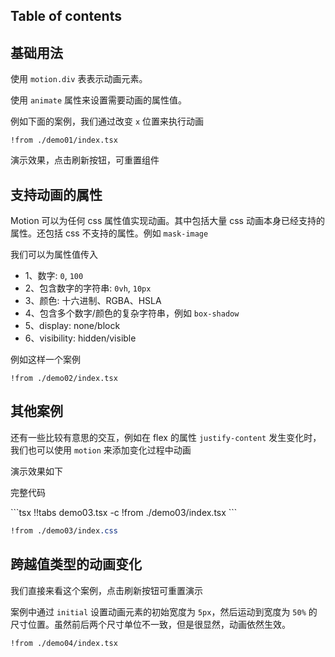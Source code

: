 
## Table of contents

## 基础用法

使用 `motion.div` 表表示动画元素。

使用 `animate` 属性来设置需要动画的属性值。

例如下面的案例，我们通过改变 `x` 位置来执行动画

```tsx
!from ./demo01/index.tsx
```

演示效果，点击刷新按钮，可重置组件

<Preview01 />

## 支持动画的属性

Motion 可以为任何 css 属性值实现动画。其中包括大量 css 动画本身已经支持的属性。还包括 css 不支持的属性。例如 `mask-image`

我们可以为属性值传入

- 1、数字: `0`, `100`
- 2、包含数字的字符串: `0vh`, `10px`
- 3、颜色: 十六进制、RGBA、HSLA
- 4、包含多个数字/颜色的复杂字符串，例如 `box-shadow`
- 5、display: none/block
- 6、visibility: hidden/visible


例如这样一个案例

```tsx demo02.tsx -c
!from ./demo02/index.tsx
```

<Preview02 />

## 其他案例

还有一些比较有意思的交互，例如在 flex 的属性 `justify-content` 发生变化时，我们也可以使用 `motion` 来添加变化过程中动画

演示效果如下

<Preview03 />

完整代码

<CodeTabs>
  ```tsx !!tabs demo03.tsx -c
  !from ./demo03/index.tsx
  ```

  ```css !!tabs index.css -c
  !from ./demo03/index.css
  ```
</CodeTabs>

## 跨越值类型的动画变化

我们直接来看这个案例，点击刷新按钮可重置演示

<Preview04 />

案例中通过 `initial` 设置动画元素的初始宽度为 `5px`，然后运动到宽度为 `50%` 的尺寸位置。虽然前后两个尺寸单位不一致，但是很显然，动画依然生效。

```tsx demo04.tsx -c
!from ./demo04/index.tsx
```
